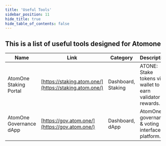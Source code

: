 ```yaml
---
title: 'Useful Tools'
sidebar_position: 11
hide_title: true
hide_table_of_contents: false
---
```



<PageTitle iconUrl="img/atomone-icon.svg" title="Atomone Useful Tools" />

## This is a list of useful tools designed for Atomone

| Name | Link | Category | Description |
|------|------|----------|-------------|
| AtomOne Staking Portal | [https://staking.atom.one/](https://staking.atom.one/) | Dashboard, Staking | ATONE: Stake tokens via wallet to earn validator rewards. |
| AtomOne Governance dApp | [https://gov.atom.one/](https://gov.atom.one/) | Dashboard, dApp | AtomOne governance & voting interface platform. |
